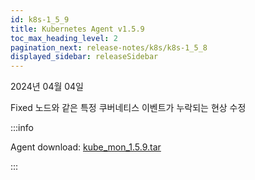 ```yaml
---
id: k8s-1_5_9
title: Kubernetes Agent v1.5.9
toc_max_heading_level: 2
pagination_next: release-notes/k8s/k8s-1_5_8
displayed_sidebar: releaseSidebar
---
```


2024년 04월 04일

<p><Status>Fixed</Status> 노드와 같은 특정 쿠버네티스 이벤트가 누락되는 현상 수정</p>


:::info

Agent download: [kube_mon_1.5.9.tar](https://repo.whatap.io/docker/kube_mon_1.5.9.tar)

:::